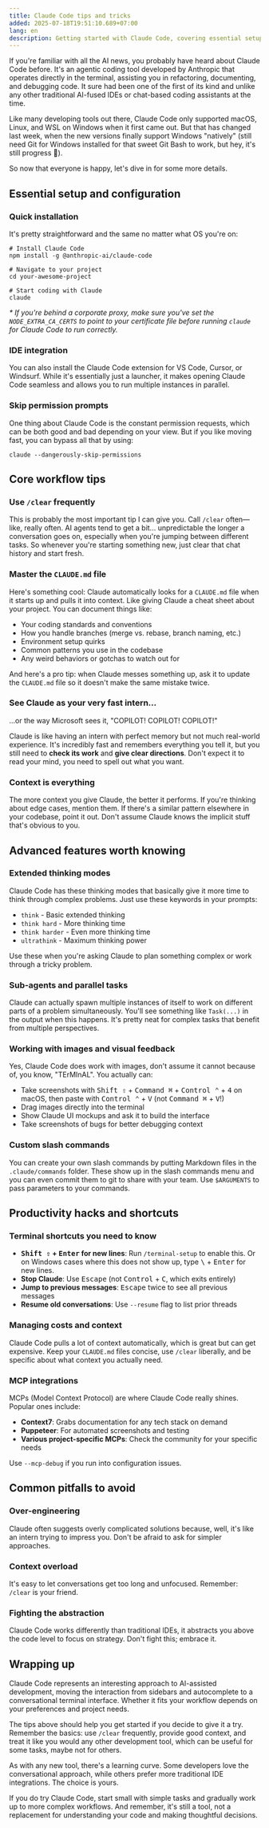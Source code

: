 ```yaml
---
title: Claude Code tips and tricks
added: 2025-07-18T19:51:10.689+07:00
lang: en
description: Getting started with Claude Code, covering essential setup, workflow tips, and productivity hacks. Learn the key commands, shortcuts, and best practices that make the difference.
---
```


If you're familiar with all the AI news, you probably have heard about Claude Code before. It's an agentic coding tool developed by Anthropic that operates directly in the terminal, assisting you in refactoring, documenting, and debugging code. It sure had been one of the first of its kind and unlike any other traditional AI-fused IDEs or chat-based coding assistants at the time.

Like many developing tools out there, Claude Code only supported macOS, Linux, and WSL on Windows when it first came out. But that has changed last week, when the new versions finally support Windows "natively" (still need Git for Windows installed for that sweet Git Bash to work, but hey, it's still progress 🚀).

<OEmbed url="https://x.com/vinhdw/status/1943879411696079142" />

So now that everyone is happy, let's dive in for some more details.

## Essential setup and configuration

### Quick installation

It's pretty straightforward and the same no matter what OS you're on:

```shell frame="none"
# Install Claude Code
npm install -g @anthropic-ai/claude-code

# Navigate to your project
cd your-awesome-project

# Start coding with Claude
claude
```

_* If you're behind a corporate proxy, make sure you've set the `NODE_EXTRA_CA_CERTS` to point to your certificate file before running `claude` for Claude Code to run correctly._

### IDE integration

You can also install the Claude Code extension for VS Code, Cursor, or Windsurf. While it's essentially just a launcher, it makes opening Claude Code seamless and allows you to run multiple instances in parallel.

### Skip permission prompts

One thing about Claude Code is the constant permission requests, which can be both good and bad depending on your view. But if you like moving fast, you can bypass all that by using:

```shell frame="none"
claude --dangerously-skip-permissions
```

## Core workflow tips

### Use `/clear` frequently

This is probably the most important tip I can give you. Call `/clear` often—like, really often. AI agents tend to get a bit... unpredictable the longer a conversation goes on, especially when you're jumping between different tasks. So whenever you're starting something new, just clear that chat history and start fresh.

### Master the `CLAUDE.md` file

Here's something cool: Claude automatically looks for a `CLAUDE.md` file when it starts up and pulls it into context. Like giving Claude a cheat sheet about your project. You can document things like:

- Your coding standards and conventions
- How you handle branches (merge vs. rebase, branch naming, etc.)
- Environment setup quirks
- Common patterns you use in the codebase
- Any weird behaviors or gotchas to watch out for

And here's a pro tip: when Claude messes something up, ask it to update the `CLAUDE.md` file so it doesn't make the same mistake twice.

### See Claude as your very fast intern...

...or the way Microsoft sees it, "COPILOT! COPILOT! COPILOT!"

Claude is like having an intern with perfect memory but not much real-world experience. It's incredibly fast and remembers everything you tell it, but you still need to **check its work** and **give clear directions**. Don't expect it to read your mind, you need to spell out what you want.

### Context is everything

The more context you give Claude, the better it performs. If you're thinking about edge cases, mention them. If there's a similar pattern elsewhere in your codebase, point it out. Don't assume Claude knows the implicit stuff that's obvious to you.

## Advanced features worth knowing

### Extended thinking modes

Claude Code has these thinking modes that basically give it more time to think through complex problems. Just use these keywords in your prompts:

- `think` - Basic extended thinking
- `think hard` - More thinking time
- `think harder` - Even more thinking time
- `ultrathink` - Maximum thinking power

Use these when you're asking Claude to plan something complex or work through a tricky problem.

### Sub-agents and parallel tasks

Claude can actually spawn multiple instances of itself to work on different parts of a problem simultaneously. You'll see something like `Task(...)` in the output when this happens. It's pretty neat for complex tasks that benefit from multiple perspectives.

### Working with images and visual feedback

Yes, Claude Code does work with images, don't assume it cannot because of, you know, "TErMInAL". You actually can:

- Take screenshots with <kbd>Shift ⇧</kbd> + <kbd>Command ⌘</kbd> + <kbd>Control ⌃</kbd> + <kbd>4</kbd> on macOS, then paste with <kbd>Control ⌃</kbd> + <kbd>V</kbd> (not <kbd>Command ⌘</kbd> + <kbd>V</kbd>!)
- Drag images directly into the terminal
- Show Claude UI mockups and ask it to build the interface
- Take screenshots of bugs for better debugging context

### Custom slash commands

You can create your own slash commands by putting Markdown files in the `.claude/commands` folder. These show up in the slash commands menu and you can even commit them to git to share with your team. Use `$ARGUMENTS` to pass parameters to your commands.

## Productivity hacks and shortcuts

### Terminal shortcuts you need to know

- **<kbd>Shift ⇧</kbd> + <kbd>Enter</kbd> for new lines**: Run `/terminal-setup` to enable this. Or on Windows cases where this does not show up, type <kbd>\\</kbd> + <kbd>Enter</kbd> for new lines.
- **Stop Claude**: Use <kbd>Escape</kbd> (not <kbd>Control</kbd> + <kbd>C</kbd>, which exits entirely)
- **Jump to previous messages**: <kbd>Escape</kbd> twice to see all previous messages
- **Resume old conversations**: Use `--resume` flag to list prior threads

### Managing costs and context

Claude Code pulls a lot of context automatically, which is great but can get expensive. Keep your `CLAUDE.md` files concise, use `/clear` liberally, and be specific about what context you actually need.

### MCP integrations

MCPs (Model Context Protocol) are where Claude Code really shines. Popular ones include:

- **Context7**: Grabs documentation for any tech stack on demand
- **Puppeteer**: For automated screenshots and testing
- **Various project-specific MCPs**: Check the community for your specific needs

Use `--mcp-debug` if you run into configuration issues.

## Common pitfalls to avoid

### Over-engineering

Claude often suggests overly complicated solutions because, well, it's like an intern trying to impress you. Don't be afraid to ask for simpler approaches.

### Context overload

It's easy to let conversations get too long and unfocused. Remember: `/clear` is your friend.

### Fighting the abstraction

Claude Code works differently than traditional IDEs, it abstracts you above the code level to focus on strategy. Don't fight this; embrace it.

## Wrapping up

Claude Code represents an interesting approach to AI-assisted development, moving the interaction from sidebars and autocomplete to a conversational terminal interface. Whether it fits your workflow depends on your preferences and project needs.

The tips above should help you get started if you decide to give it a try. Remember the basics: use `/clear` frequently, provide good context, and treat it like you would any other development tool, which can be useful for some tasks, maybe not for others.

As with any new tool, there's a learning curve. Some developers love the conversational approach, while others prefer more traditional IDE integrations. The choice is yours.

If you do try Claude Code, start small with simple tasks and gradually work up to more complex workflows. And remember, it's still a tool, not a replacement for understanding your code and making thoughtful decisions.
